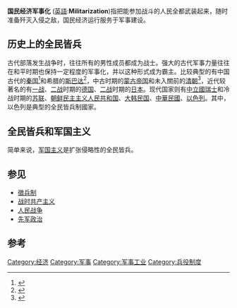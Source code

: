 {{expand|time=2016-02-12T08:23:57+00:00}}
'''国民经济军事化''' ([[英語|英語]]:'''Militarization''')指把能参加战斗的人民全都武装起来，随时准备歼灭入侵之敌，国民经济运行服务于军事建设。

==历史上的全民皆兵==
古代部落发生战争时，往往所有的男性成员都成为战士。强大的古代军事力量往往在和平时期也保持一定程度的军事化，并以这种形式成为霸主。比较典型的有中国古代的[[秦国|秦国]]<ref>{{Cite web|title=中国古代兵制略谈|url=http://www.heybrain.com/notheal/article/326.html|accessdate=2007-04-18|archive-url=https://web.archive.org/web/20071009054214/http://www.heybrain.com/notheal/article/326.html|archive-date=2007-10-09|dead-url=no}}</ref>和希腊的[[斯巴达|斯巴达]]<ref>{{Cite web|title=斯巴达—信息时报|url=http://informationtimes.dayoo.com/html/2007-03/26/content_23997432.htm|accessdate=2007-04-18|archive-url=https://web.archive.org/web/20131004213510/http://informationtimes.dayoo.com/html/2007-03/26/content_23997432.htm|archive-date=2013-10-04|dead-url=no}}</ref>，中古时期的[[蒙古帝国|蒙古帝国]]和未入關前的[[清朝|清朝]]<ref>{{Cite web|title=努尔哈赤与他的八旗制度_龙卷风微薄客_新浪博客|url=http://blog.sina.com.cn/s/blog_59ec31f00102e2hd.html|accessdate=2013-10-01|archive-url=https://web.archive.org/web/20131004214052/http://blog.sina.com.cn/s/blog_59ec31f00102e2hd.html|archive-date=2013-10-04|dead-url=no}}</ref>，近代较著名的有[[第一次世界大战|一战]]、[[第二次世界大战|二战]]时期的[[德国|德国]]、[[二战|二战]]时期的[[大日本帝国|日本]]。现代国家则有[[中立國|中立國]][[瑞士|瑞士]]和冷战时期的[[苏联|苏联]]、[[朝鲜民主主义人民共和国|朝鲜民主主义人民共和国]]、[[大韩民国|大韩民国]]、[[中華民國|中華民國]]、[[以色列|以色列]]。其中，以色列是典型的全民皆兵制國家。

==全民皆兵和军国主义==
简单来说，[[军国主义|军国主义]]是扩张侵略性的全民皆兵。

==参见==
*[[徵兵制|徵兵制]]
*[[战时共产主义|战时共产主义]]
*[[人民战争|人民战争]]
*[[先军政治|先军政治]]

==参考==
{{reflist}}
[[Category:经济|Category:经济]]
[[Category:军事|Category:军事]]
[[Category:军事工业|Category:军事工业]]
[[Category:兵役制度|Category:兵役制度]]